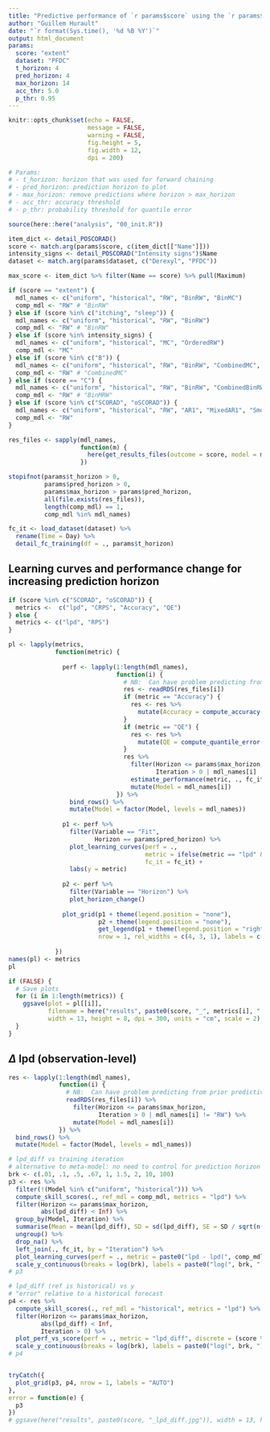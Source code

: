 ```yaml
---
title: "Predictive performance of `r params$score` using the `r params$dataset` dataset"
author: "Guillem Hurault"
date: "`r format(Sys.time(), '%d %B %Y')`"
output: html_document
params:
  score: "extent"
  dataset: "PFDC"
  t_horizon: 4
  pred_horizon: 4
  max_horizon: 14
  acc_thr: 5.0
  p_thr: 0.95
---
```


```r
knitr::opts_chunk$set(echo = FALSE,
                      message = FALSE,
                      warning = FALSE,
                      fig.height = 5,
                      fig.width = 12,
                      dpi = 200)

# Params:
# - t_horizon: horizon that was used for forward chaining
# - pred_horizon: prediction horizon to plot
# - max_horizon: remove predictions where horizon > max_horizon
# - acc_thr: accuracy threshold
# - p_thr: probability threshold for quantile error

source(here::here("analysis", "00_init.R"))

item_dict <- detail_POSCORAD()
score <- match.arg(params$score, c(item_dict[["Name"]]))
intensity_signs <- detail_POSCORAD("Intensity signs")$Name
dataset <- match.arg(params$dataset, c("Derexyl", "PFDC"))

max_score <- item_dict %>% filter(Name == score) %>% pull(Maximum)

if (score == "extent") {
  mdl_names <- c("uniform", "historical", "RW", "BinRW", "BinMC")
  comp_mdl <- "RW" # "BinRW"
} else if (score %in% c("itching", "sleep")) {
  mdl_names <- c("uniform", "historical", "RW", "BinRW")
  comp_mdl <- "RW" # "BinRW"
} else if (score %in% intensity_signs) {
  mdl_names <- c("uniform", "historical", "MC", "OrderedRW")
  comp_mdl <- "MC"
} else if (score %in% c("B")) {
  mdl_names <- c("uniform", "historical", "RW", "BinRW", "CombinedMC", "CombinedOrderedRW")
  comp_mdl <- "RW" # "CombinedMC"
} else if (score == "C") {
  mdl_names <- c("uniform", "historical", "RW", "BinRW", "CombinedBinRW")
  comp_mdl <- "RW" # "BinMRW"
} else if (score %in% c("SCORAD", "oSCORAD")) {
  mdl_names <- c("uniform", "historical", "RW", "AR1", "MixedAR1", "Smoothing", "EczemaPred")
  comp_mdl <- "RW"
}

res_files <- sapply(mdl_names,
                    function(m) {
                      here(get_results_files(outcome = score, model = m, dataset = dataset, val_horizon = params$t_horizon)$Val)
                    })

stopifnot(params$t_horizon > 0,
          params$pred_horizon > 0,
          params$max_horizon > params$pred_horizon,
          all(file.exists(res_files)),
          length(comp_mdl) == 1,
          comp_mdl %in% mdl_names)

fc_it <- load_dataset(dataset) %>%
  rename(Time = Day) %>%
  detail_fc_training(df = ., params$t_horizon)
```

## Learning curves and performance change for increasing prediction horizon

```r
if (score %in% c("SCORAD", "oSCORAD")) {
  metrics <-  c("lpd", "CRPS", "Accuracy", "QE")
} else {
  metrics <- c("lpd", "RPS")
}

pl <- lapply(metrics,
             function(metric) {
               
               perf <- lapply(1:length(mdl_names),
                              function(i) {
                                # NB:  Can have problem predicting from prior predictive distribution for RW models
                                res <- readRDS(res_files[i])
                                if (metric == "Accuracy") {
                                  res <- res %>%
                                    mutate(Accuracy = compute_accuracy(res[["Score"]], res[["Samples"]], params$acc_thr))
                                }
                                if (metric == "QE") {
                                  res <- res %>%
                                    mutate(QE = compute_quantile_error(res[["Score"]], res[["Samples"]], params$p_thr))
                                }
                                res %>%
                                  filter(Horizon <= params$max_horizon,
                                         Iteration > 0 | mdl_names[i] != "RW") %>%
                                  estimate_performance(metric, ., fc_it, adjust_horizon = !(mdl_names[i] %in% c("historical", "uniform"))) %>%
                                  mutate(Model = mdl_names[i])
                              }) %>%
                 bind_rows() %>%
                 mutate(Model = factor(Model, levels = mdl_names))
               
               p1 <- perf %>%
                 filter(Variable == "Fit",
                        Horizon == params$pred_horizon) %>%
                 plot_learning_curves(perf = .,
                                      metric = ifelse(metric == "lpd" && score %in% c("SCORAD", "oSCORAD"), "", metric),
                                      fc_it = fc_it) +
                 labs(y = metric)
               
               p2 <- perf %>%
                 filter(Variable == "Horizon") %>%
                 plot_horizon_change()
               
               plot_grid(p1 + theme(legend.position = "none"),
                         p2 + theme(legend.position = "none"),
                         get_legend(p1 + theme(legend.position = "right")),
                         nrow = 1, rel_widths = c(4, 3, 1), labels = c("A", "B", ""))
               
             })
names(pl) <- metrics
pl

if (FALSE) {
  # Save plots
  for (i in 1:length(metrics)) {
    ggsave(plot = pl[[i]],
           filename = here("results", paste0(score, "_", metrics[i], ".jpg")),
           width = 13, height = 8, dpi = 300, units = "cm", scale = 2)
  }
}
```

## $\Delta$ lpd (observation-level)

```r
res <- lapply(1:length(mdl_names),
              function(i) {
                # NB:  Can have problem predicting from prior predictive distribution for RW models
                readRDS(res_files[i]) %>%
                  filter(Horizon <= params$max_horizon,
                         Iteration > 0 | mdl_names[i] != "RW") %>% 
                  mutate(Model = mdl_names[i])
              }) %>%
  bind_rows() %>%
  mutate(Model = factor(Model, levels = mdl_names))

# lpd_diff vs training iteration
# alternative to meta-model: no need to control for prediction horizon or patient with non-constant forecast
brk <- c(.01, .1, .5, .67, 1, 1.5, 2, 10, 100)
p3 <- res %>%
  filter(!(Model %in% c("uniform", "historical"))) %>%
  compute_skill_scores(., ref_mdl = comp_mdl, metrics = "lpd") %>%
  filter(Horizon <= params$max_horizon,
         abs(lpd_diff) < Inf) %>%
  group_by(Model, Iteration) %>%
  summarise(Mean = mean(lpd_diff), SD = sd(lpd_diff), SE = SD / sqrt(n())) %>%
  ungroup() %>%
  drop_na() %>%
  left_join(., fc_it, by = "Iteration") %>%
  plot_learning_curves(perf = ., metric = paste0("lpd - lpd(", comp_mdl, ")"), fc_it = fc_it) +
  scale_y_continuous(breaks = log(brk), labels = paste0("log(", brk, ")"))
# p3

# lpd_diff (ref is historical) vs y
# "error" relative to a historical forecast
p4 <- res %>%
  compute_skill_scores(., ref_mdl = "historical", metrics = "lpd") %>%
  filter(Horizon <= params$max_horizon,
         abs(lpd_diff) < Inf,
         Iteration > 0) %>%
  plot_perf_vs_score(perf = ., metric = "lpd_diff", discrete = (score %in% intensity_signs), max_score = max_score) +
  scale_y_continuous(breaks = log(brk), labels = paste0("log(", brk, ")"))
# p4


tryCatch({
  plot_grid(p3, p4, nrow = 1, labels = "AUTO")
},
error = function(e) {
  p3
})
# ggsave(here("results", paste0(score, "_lpd_diff.jpg")), width = 13, height = 8, dpi = 300, units = "cm", scale = 2.5)
```
